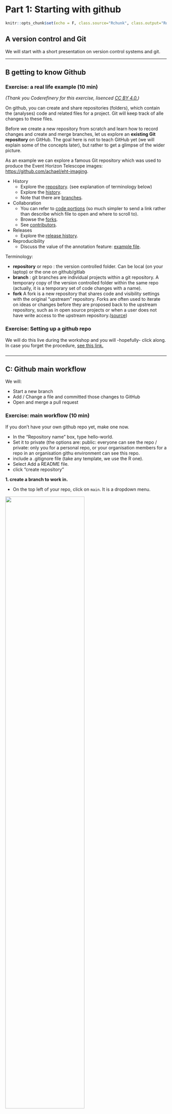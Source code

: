 # Part 1: Starting with github

```r
knitr::opts_chunk$set(echo = F, class.source="Rchunk", class.output="Rout")
```

## A version control and Git
We will start with a short presentation on version control systems and git.

---

## B getting to know Github
### Exercise: a real life example (10 min) 

*(Thank you Coderefinery for this exercise, lisenced [CC BY 4.0.](https://creativecommons.org/licenses/by/4.0/))*

On github, you can create and share repositories (folders), which contain the (analyses) code and related files for a project. Git will keep track of alle changes to these files. 

Before we create a new repository from scratch and learn how to record changes
and create and merge branches, let us explore an **existing Git repository** on
GitHub.  The goal here is not to teach GitHub yet (we will explain some of the
concepts later), but rather to get a glimpse of the wider picture.

As an example we can explore a famous Git repository which was used
to produce the Event Horizon Telescope images: [https://github.com/achael/eht-imaging](https://github.com/achael/eht-imaging).

- History
  - Explore the [repository](https://github.com/achael/eht-imaging). (see explanation of terminology below)
  - Explore the [history](https://github.com/achael/eht-imaging/commits/main).
  - Note that there are [branches](https://github.com/achael/eht-imaging/network).
- Collaboration
  - You can refer to [code portions](https://github.com/achael/eht-imaging/blob/31361ab62c5718b08612fc75e409795f004f5071/ehtim/imaging/starwarps.py#L66-L75)
    (so much simpler to send a link rather than describe which file to open and where to scroll to).
  - Browse the [forks](https://github.com/achael/eht-imaging/network/members).
  - See [contributors](https://github.com/achael/eht-imaging/graphs/contributors).
- Releases
  - Explore the [release history](https://github.com/achael/eht-imaging/releases).
- Reproducibility
  - Discuss the value of the annotation feature: [example file](https://github.com/achael/eht-imaging/blame/main/ehtim/imaging/starwarps.py).

Terminology:

 - **repository** or repo : the version controlled folder. Can be local (on your laptop) or the one on github/gitlab
 - **branch** : git branches are individual projects within a git repository. A temporary copy of the version controlled folder within the same repo (actually, it is a temporary  set of code changes with a name).
 - **fork** A fork is a new repository that shares code and visibility settings with the original “upstream” repository. Forks are often used to iterate on ideas or changes before they are proposed back to the upstream repository, such as in open source projects or when a user does not have write access to the upstream repository.([source](https://docs.github.com/en/get-started/quickstart/fork-a-repo))


### Exercise: Setting up a github repo {.oranje}

We will do this live during the workshop and you will -hopefully- click along. In case you forget the procedure, [see this link.](https://docs.github.com/en/get-started/quickstart/create-a-repo)

###  {.unlisted .unnumbered}

---

## C: Github main workflow

We will: 

 - Start a new branch
 - Add / Change a file and committed those changes to GitHub
 - Open and merge a pull request


### Exercise: main workflow (10 min) 

If you don't have your own github repo yet, make one now. 

   - In the "Repository name" box, type hello-world. 
   - Set it to private (the options are: public: everyone can see the repo / private: only you for a personal repo, or your organisation members for a repo in an organisation githu environment can see this repo.
   - include a .gitignore file (take any template, we use the R one). 
   - Select Add a README file.
   - click "create repository"

**1. create a branch to work in. **

 - On the top left of your repo, click on `main`. It is a dropdown menu.
 
![](./images/clickmain.png){ width=70%}
</br>

 - In the field `Find or create a branch...` Type a branch name, `recipe_dev`
 - Click Create branch: recipe_dev from main.

![](./images/recipe_dev.png){ width=40%}

You now have 2 branches in your repo: the `main` branch which always contains the latest stable version of a project, and the `recipe_dev` branch, that we will use to add a recipe to the repo.

Github switched to your new branch automatically, so the drop down menu should now state `recipe_dev`.

**2. make a change. in this case: add a file.**

 - add a file to your repo called "recipe.txt", containing your favorite recipe for chocolate milk. You can either create this file on github, or create it on your laptop and upload it (make sure you work in the correct branch):
 
![](./images/create_file3.png){ width=100%}

 - type your recipe, for example:

![](./images/recept.png){ width=40%}

 - scroll to the bottom of the page and click `commit new file` : 

![](./images/commitrecipe.png){ width=70%}

Now your two branches are different. 

 - Click on the drop down menu again to switch between branches and explore the difference.
 
![](./images/lookatmain.png){ width=100%}

**3. Open a pull request**

Your recipe_dev branch is now different from the main branch. If you like the changes, you can merge them into the main branch. This is called "pulling".  

To do so, you open a pull request, proposing your changes and requesting that someone review and include your contribution. 

 - click on the `pull requests` tab of your repo
 - click `new pull request`
 - right above the yellow block, you should define which branch is pulled into which other branch. We will pull `recipe_dev` (=compare) into `main` (=base):
 
![](./images/compare.png){ width=30%}

 - Changes to the main branch are shown with red and green highlights.
 - click `create pull request`
 - you can add a title and some info if you like. Also, you can add people you think should be reviewing a change, or connect the changes to a label. We will not cover these topics in the current workshop.
 - click `create pull request` and don't click anything else yet.

**4. Merge a pull request**

Pull requests are not automatically turned into a merge of the two branches. Often, one person is in the lead for a repo, and will determine which changes will be merged. Also, changes in pull requestst can be edited before they are merged. 

For example, if I am a co-author on a paper that is written using github, I will propose changes with a  pull request, but the first author will decide whether to accept them, reject them, or accept with some edits.

I tend to agree with myself: as we have just proposed our own changes, we will now merge them immediately. 

 - Scroll to the bottom of the pull request, click Merge pull request:
 
![](./images/mergepull.png){ width=30%} 
 
 - Click Confirm merge. 
 - you can now safely delete the `recipe_dev` branch. It is good practice to just open a new branch for a new issue you are resolving.

**branch off, make changes and commit, pull request, merge pull request ** is a main github workflow. 

See also the Github Docs, a great source of [Github tutorials](https://docs.github.com/en/get-started/quickstart/github-flow).

*Note: actually, creating a branch is not necessary, you could directly edit the main branch. But it is not good practice when collaborating.*



### Code along: distributed workflow {.oranje}

We will demo what a distributed git/github workflow would look like from an R user perspective. If you are in fact an R user, use the other "Part 1" item in the table of contents to the left.

Try to code along with the example, even if you do not regularly use programming languages.

###  {.unlisted .unnumbered}

---

#### Distributed workflow for future reference
In short, the core of a github workflow consists of :

##### Give each project its own Git repository

A **Git repository** is a folder in which the version control takes place. That means that all the changes of files that are located in that folder (and its subfolders) are tracked. It is best practice to initiate the Git repository on GitHub and then download it to your computer, so there is a working version of your project in the cloud at any point. Github then acts as a backup system as well.

Just as you can have multiple folders on your computer, you can also have multiple Git repositories on your computer (and on GitHub). It is recommended to create a separate Git repository for each project you are doing. 

##### Commit: Saving a new version of your files 

Git does not automatically track the file changes. If you do not tell Git to save the version history, it will not do anything! Saving a new version of your files in the Git repository's file history is called a **commit**. It is recommended to regularly commit your changes, preferably several times a day, as these commits also form the "tracked changes".

##### Updating the GitHub repository (push)

When you commit your changes, the Git repository on your computer will be updated. However, the online copy of your Git repository on GitHub does not, unless you tell Git to do so. This is called **pushing** (you 'push' the changes from your computer to GitHub).

It is recommended to push your commits at least once per day, to keep the copy of your Git repository on GitHub up to date.

##### Updating your local Git repository based on changes in GitHub (pull)

If you work together with other people, they may be changing the github repository as well. In this case, you want to update your Git repository on your computer based on the changes on GitHub. This update process is the reverse of pushing, hence it is called **pulling** (you 'pull' the changes from GitHub to your computer).

---

## gitignore files

.gitignore files (note the dot) are text files containing a list of files in a repo directory you do not want Git to keep version control on. They will not be uploaded to the github repitory.

.gitignore files make most sense when working distributedly (if that is a word).

Adding files to a .gitignore file needs to be done before asking git to follow a file (stage and commit). A file already added to the index of the repository (i.e. which files git will follow) will not be unfollowed based on the .gitignore. If someone added a file to the .gitignore, but git is still tracking it, this is the problem. 

Unfollowing a file requires that you do some coding to remove it from the index. For instance in the terminal in Rstudio:
 
 `git rm --cached filename`

Here is a nice [list of .gitignore templates.](https://github.com/github/gitignore)

---

## Github and data 

GitHub is not designed for data governance, data quality control, or actually, data at all. However, it *is* designed to organise the workflows around data, specifically data analysis, documentation and text writing (e.g. papers. Or online readers for workshops). It is often used in teams or organizations that work with data-related projects to ensure aspects underlying data flows and can be important in data governance because:

**Version control:** As mentioned above. This allows for transparency and reproducibility in data analysis workflows.

**Collaboration, documentation, meta data:** GitHub's workflow helps to ensure that documentation is a central part of a project's process by lowering the threshold for providing meta data and working reproducibly. Also, using github offers multiple stakeholders the option to review, or keep track of, how data is being used in an organisation.

**Security and access control:** GitHub offers a range of security features, such as two-factor authentication, encryption, and access control, which can help to ensure that data-related projects and workflows are secure and only accessible to authorized individuals. At least a lot more secure than e-mailing google drive links or scripts.

**Openness and transparency:** As you share all your changes with your coworkers, it promotes accountability and responsible data practices.

### No really, github and data

Fair enough. So what about the data?

While GitHub does provide some basic data storage capabilities, such as the ability to store small datasets or documentation files, it is generally not recommended to store large datasets or sensitive data on GitHub. Its version control is catered towards code and text, not data. This means that it may be difficult to track changes to datasets over time, and to revert to previous versions of a dataset if necessary.
Larger datasets will also exceed the storage limits, which can impact performance and functionality.

Also, GitHub is a public platform, and while repositories can be private and are secure, most organisations have rules and dedicated data storage solutions in place on where to store data, particularly for sensitive or confidential data.

---

## Thinking in projects

A github repository is centered around the idea of dividing your work in projects (rather than tasks), and storing all files related to a project in one location.

A task-centered folder structure on a researcher's laptop could look somewhat like the way both of your teachers today organised their laptops previously:

```
old_laptop/wrong_structure
├── courses
├── ethical approval documents
├── failed projects
├── images
├── manuscripts
│   ├── me_et al , 2020_v01 - Copy.docx
│   ├── me_et al , 2020_v02.docx
│   └── me_et al about A, 2020_v03_final_final.docx
├── presentations
├── project A
│   ├── Data files 001
│   ├── Project Documentation
│   ├── Volunteer responses
│   ├── analyses
│   └── revision
│       ├── new analyses
│       ├── new figs
│       └── replies to reviewers
└── protocols
```

While a project-centered structure may look like this : (this structure specifically is actually based on [Guerilla analytics](https://guerrilla-analytics.net/) but other options are available. For example, you could take a look at [cookiecutter templates](https://www.cookiecutter.io/templates) if you want a Python-based approach or the [worcs package](https://content.iospress.com/articles/data-science/ds210031) for R.

```
new_laptop/better_example_structure
├── courses
├── project A
│   ├── analyses
│   │   ├── code
│   │   ├── data
│   │   └── data_raw
│   │       └── Volunteer responses
│   ├── documentation
│   ├── ethical approval
│   ├── images
│   ├── manuscript
│   │   ├── me_et al , 2020.docx
│   │   ├── version 1
│   │   └── version 2
│   ├── methods
│   │   └── protocols
│   └── presentations
├── project B
└── project C
```

Now, `project A` and `project B` could easily be github repo's (although data itself is often not stored on github )

The data workflow could then consist of:

 - a github/gitlab repository that version controles everything you do with your data (most importantly, analysis scripts)
 - a secure location to store raw data and not touch or change it: read-only. 
 - a data repositorie that stores the to be used data your are analysing and collaborating on. Usually organisations have something in place, for instance Research Drive, dedicated servers or even google drive.



